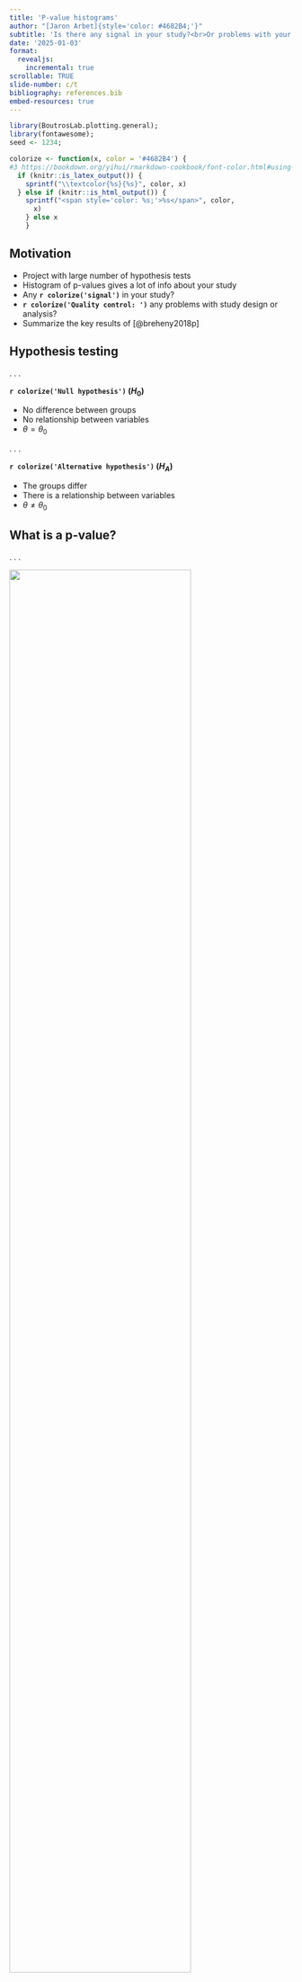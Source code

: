 ```yaml
---
title: 'P-value histograms'
author: "[Jaron Arbet]{style='color: #4682B4;'}"
subtitle: 'Is there any signal in your study?<br>Or problems with your analysis?'
date: '2025-01-03'
format: 
  revealjs: 
    incremental: true
scrollable: TRUE
slide-number: c/t
bibliography: references.bib
embed-resources: true
---
```


```r
library(BoutrosLab.plotting.general);
library(fontawesome);
seed <- 1234;

colorize <- function(x, color = '#4682B4') {
#3 https://bookdown.org/yihui/rmarkdown-cookbook/font-color.html#using-an-r-function-to-write-raw-html-or-latex-code
  if (knitr::is_latex_output()) {
    sprintf("\\textcolor{%s}{%s}", color, x)
  } else if (knitr::is_html_output()) {
    sprintf("<span style='color: %s;'>%s</span>", color,
      x)
    } else x
    }
```


## Motivation

- Project with large number of hypothesis tests
- Histogram of p-values gives a lot of info about your study
- Any **`r colorize('signal')`** in your study?
- **`r colorize('Quality control: ')`** any problems with study design or analysis?
- Summarize the key results of [@breheny2018p]

## Hypothesis testing

. . .

**`r colorize('Null hypothesis')` ($H_0$)**

* No difference between groups
* No relationship between variables
* $\theta = \theta_0$

. . .


**`r colorize('Alternative hypothesis')` ($H_A$)**

* The groups differ
* There is a relationship between variables
* $\theta \neq \theta_0$

## What is a p-value?

. . .

![](./figures/pvalue.jpg){width=80%}


## When $H_0$ is always true

Flat/uniform distribution:

```r
set.seed(seed);
null.pvals <- data.frame(p = runif(10000));
create.histogram(
    x = null.pvals$p,
    ylab.label = 'Percent',
    xlab.label = '10K pvalues',
    breaks = seq(0, 1, by = 0.05)
    );
```

## When $H_A$ is sometimes true

Decreasing slope from left to right:

```r
set.seed(seed);
n.sig <- 1000;
n.total <- 10000;
pvals <- data.frame(
    p = c(
        runif(n.sig, 0, 0.001),
        runif(n.total - n.sig)
        )
    );
create.histogram(
    x = pvals$p,
    ylab.label = 'Percent',
    xlab.label = '10K pvalues'
    );
q <- p.adjust(pvals$p, method = 'fdr');
```

## Is there any `r colorize('signal')` in the data?

* [@rogier2014] mouse study with 201 genes
* No hypothesis rejected at 10% false discovery rate level

:::: {.columns} 

::: {.column width="50%" .fragment}
![](./figures/signal_lowpower.png){width=100%}
::: 

::: {.column width="50%" .fragment} 

<br>
<br>

pvalue histogram suggests signal, but study was underpowered
::: 
:::: 

## "Regular" pvalue histogram

[@breheny2018p] define a **regular** pvalue histogram as the 2 scenarios we've seen so far:

* **Flat/uniform** ($H_0$ is always true)
* **Slopes down left-to-right** ($H_A$ is sometimes true)

. . .

A regular pvalue histogram suggests no errors in your study/analysis `r fa('fas fa-circle-check')`, although you might still be underpowered

## "Irregular" pvalue histogram

[@breheny2018p] define an **irregular** pvalue histogram as any other shape, for example in [@fischl2014activity]: 


:::: {.columns} 

  

::: {.column width="45%" .fragment} 
![](./figures/irregular_pvalue_hist.png){width=110%}
::: 

  

::: {.column width="55%" .fragment} 

Suggests a problem in your study or analysis:

* Measurement error
* Parametric assumptions wrong
* Correlated pvalues (not major problem, need special considerations which we'll come back to)

::: 

:::: 


## Formal test for `r colorize('signal')`


* Let $\tau$ be the observed number of pvalues < 0.05
* 1-sided Binomial test: is $\tau$ greater than what's expected assuming $H_0$ is always true?
* $m$ = number of tests
* $b$ = bin width of left-most bin (*e.g.* b = 0.05)
* Then 95th percentile of $Bin(m, b)$ is cutoff for the test
* Thus if $\tau > Bin_{.95}(m, b)$, we have evidence for a signal

## Example

* Recall [@rogier2014] 201 genes with min FDR $> 0.10$
* bin-width: $b = 0.05$
* $m$ = 201 tests
* Then $Bin_{.95}(m, b)$ =

. . .
 
```r
qbinom(p = 0.95, size = 201, prob = 0.05);
```

* The study observed 27 p < 0.05, which exceeds the null cutoff, thus giving evidence of signal:

. . .

:::{.column-body-outset} 
![](./figures/rogier_with_cutoff.png){width=60%}
:::

## `r colorize('QC test')` for irregular pvalue histogram

* The same idea can be used to test departures from uniformity anywhere between 0 and 1, not only near 0
* A binwidth of 0.05 gives 20 bins, and Bonferroni corrected $\alpha= 0.05/20 = 0.0025$, or the $Bin_{.9975}(m, b)$ percentile 

. . .

**Example:**

* Recall the study of [@fischl2014activity]
* $m$ = 23,332 tests
* bin-width: $b = 0.05$
* Bonferroni corrected null threshold is:

. . .

```r
qbinom(p = 0.9975, size = 23332, prob = 0.05);
```
:::{.column-body-outset}
![](./figures/irregular_hist_cutoff.png){width=70%}
:::

## Correlated pvalues

* All previous results assume the pvalues are independent
* Rarely true for cancer 'omic studies (e.g. correlated genes)

. . .

[@breheny2018p] propose a permutation method for the previous signal and QC tests that accounts for correlation:

* For example, test association between outcome $Y$ with gene expression matrix $X$
1.  Permute $Y$ to remove relationship between $Y$ and $X$ while preserving the correlation structure of $X$
2. Rerun all tests on permuted dataset and record the pvalues
    + Obtains p-values from the null distribution without assuming independence
3. Record the count in the most highest bin from (2)
4. Repeat (1-3) 1000 times
5. The permutation-corrected **`r colorize('QC cutoff')`** is the 95th percentile of the distribution in (4)
    + Similarly, for the permutation-corrected **`r colorize('signal cutoff')`**, record the number of p<0.05 in each permutation dataset, then use 95th percentile of this distribution.

## Example:

Unpublished gene expression study


:::: {.columns}
::: {.column width="50%" .fragment}
Histogram suggests problem, but genes are correlated:
![](./figures/unpublished_qc_problem.png){width=100%}
::: 

::: {.column width="50%" .fragment} 
Permutation-corrected QC cutoff suggests no problem:
![](./figures/permuted_qc.png){width=100%}
::: 

:::: 

## Summary

* **`r colorize('Flat')`** pvalue histogram `r fa('arrow-right')` $H_0$ always true
* **`r colorize('Slopes down left-to-right')`** `r fa('arrow-right')` $H_A$ sometimes true
    + **`r colorize('Binomial test for signal')`**: far-left bin deviate from $H_0$?
    + If no tests significant after multiple testing correction, but the Binomial test is significant for an overall signal, this suggests your study was underpowered.
* **`r colorize('Irregular histograms')`** `r fa('arrow-right')` problem with analysis/study
    + **`r colorize('QC binomial test')`**: does *any* area of hist deviate from $H_0$?
    + Try a robust nonparametric method instead
    + Check measurement error or problems in study design

* **`r colorize('In practice')`**, apply the signal and QC tests assuming independence. If you exceed either threshold, try the permutation method to confirm.

## R function

:::: {.columns} 

::: {.column width="50%" .fragment} 

```r
pvalue.histogram <- function(
    pvalues, # vector of pvalues
    b = 0.05, # width of each bin in histogram
    alpha = 0.05, # significance level of signal test
    ... # other args to create.histogram
    ) {
    stopifnot(all(is.numeric(pvalues)) & all(pvalues > 0) & all (pvalues < 1));
    stopifnot(length(b) == 1 & is.numeric(b) & b >= 0 & b <= 0.2);

    p.df <- data.frame(p = pvalues);
    m <- sum(!is.na(pvalues));
    signal.cutoff <- qbinom(
        p = 1 - alpha,
        size = m,
        prob = b
        );
    qc.cutoff <- qbinom(
        p = 1 - alpha / (1 / b),
        size = m,
        prob = b
        );
    BoutrosLab.plotting.general::create.histogram(
        x = p.df$p,
        ylab.label = 'Frequency',
        xlab.label = 'pvalues',
        breaks = seq(0, 1, by = b),
        type = 'count',
        abline.h = c(signal.cutoff, qc.cutoff),
        abline.col = c('red', 'blue'),
        abline.lwd = 3
        );
    }
```

::: 

::: {.column width="50%" .fragment} 

```r
#| fig.width: 12
#| fig.height: 6
# Example:
set.seed(123);
pvals <- c(
    runif(20, 0, 0.001),
    runif(80)
    );
pvalue.histogram(pvals);
```

**[Signal]{style='color: red;'}** and **[QC]{style='color: blue;'}** thresholds

::: 
:::: 


# References
